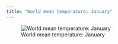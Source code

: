 ```yaml
---
title: "World mean temperature: January"
---
```


![World mean temperature: January](images/tmean_1.png)